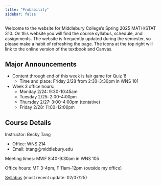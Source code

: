 ```yaml
---
title: "Probability"
sidebar: false
---
```


Welcome to the website for Middlebury College's Spring 2025 MATH/STAT 310. On this website you will find the course syllabus, schedule, and assignments. The website is frequently updated during the semester, so please make a habit of refreshing the page. The icons at the top right will link to the online version of the textbook and Canvas.

## Major Announcements

-   Content through end of this week is fair game for Quiz 1!
    -   Time and place: Friday 2/28 from 2:30-3:30pm in WNS 101
-   Week 3 office hours:
    -   Monday 2/24: 9:30-10:45am
    -   Tuesday 2/25: 2:00-4:00pm
    -   Thursday 2/27: 3:00-4:00pm (tentative)
    -   Friday 2/28: 11:00-12:00pm

## Course Details

Instructor: Becky Tang

-   Office: WNS 214
-   Email: btang\@middlebury.edu

Meeting times: MWF 8:40-9:30am in WNS 105

Office hours: MT 3-4pm, F 11am-12pm (outside my office)

[Syllabus](310_syllabus.pdf) (most recent update: 02/07/25)
